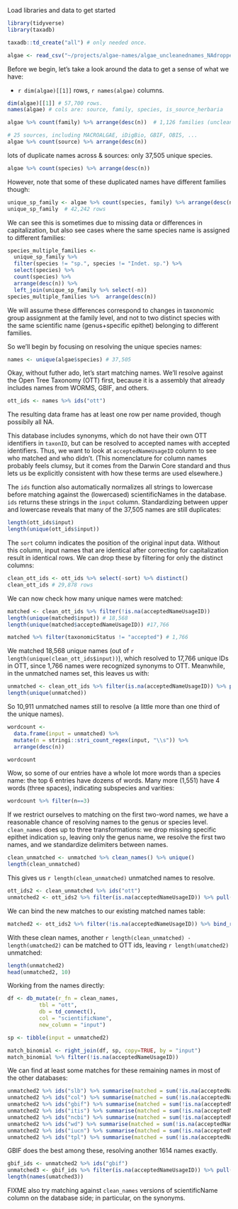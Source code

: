 
Load libraries and data to get started

```r
library(tidyverse)
library(taxadb)
```

```r
taxadb::td_create("all") # only needed once.
```

```r
algae <- read_csv("~/projects/algae-names/algae_uncleanednames_NAdropped.csv")
```

Before we begin, let's take a look around the data to get a sense of what we have:


- `r dim(algae)[[1]]` rows, `r names(algae)` columns.

```r
dim(algae)[[1]] # 57,700 rows. 
names(algae) # cols are: source, family, species, is_source_herbaria
```

```r
algae %>% count(family) %>% arrange(desc(n))  # 1,126 families (uncleaned)
```

```r
# 25 sources, including MACROALGAE, iDigBio, GBIF, OBIS, ...
algae %>% count(source) %>% arrange(desc(n))
```

lots of duplicate names across & sources: only 37,505 unique species.

```r
algae %>% count(species) %>% arrange(desc(n))
```

However, note that some of these duplicated names have different families though:

```r
unique_sp_family <- algae %>% count(species, family) %>% arrange(desc(n))
unique_sp_family  # 42,242 rows
```

We can see this is sometimes due to missing data or differences in capitalization, but also see cases where the same species name is assigned to different families:  

```r
species_multiple_families <- 
  unique_sp_family %>% 
  filter(species != "sp.", species != "Indet. sp.") %>%
  select(species) %>% 
  count(species) %>% 
  arrange(desc(n)) %>%
  left_join(unique_sp_family %>% select(-n))
species_multiple_families %>%  arrange(desc(n))
```

We will assume these differences correspond to changes in taxonomic group assignment at the family level, and not to two distinct species with the same scientific name (genus+specific epithet) belonging to different families.  

So we'll begin by focusing on resolving the unique species names:

```r
names <- unique(algae$species) # 37,505
```

Okay, without futher ado, let's start matching names.  We'll resolve against the Open Tree Taxonomy (OTT) first, because it is a assembly that already includes names from WORMS, GBIF, and others.  

```r
ott_ids <- names %>% ids("ott")
```

The resulting data frame has at least one row per name provided, though possibily all NA.  

This database includes synonyms, which do not have their own OTT identifiers in `taxonID`, but can be resolved to accepted names with accepted identifiers.  Thus, we want to look at `acceptedNameUsageID` column to see who matched and who didn't.  (This nomenclature for column names probably feels clumsy, but it comes from the Darwin Core standard and thus lets us be explicitly consistent with how these terms are used elsewhere.)

The `ids` function also automatically normalizes all strings to lowercase before matching against the (lowercased) scientificNames in the database.  `ids` returns these strings in the `input` column.  Standardizing between upper and lowercase reveals that many of the 37,505 names are still duplicates:

```r
length(ott_ids$input)
length(unique(ott_ids$input))
```

The `sort` column indicates the position of the original input data. Without this column, input names that are identical after correcting for capitalization result in identical rows.  We can drop these by filtering for only the distinct columns:

```r
clean_ott_ids <- ott_ids %>% select(-sort) %>% distinct()
clean_ott_ids # 29,878 rows
```


We can now check how many unique names were matched:


```r
matched <- clean_ott_ids %>% filter(!is.na(acceptedNameUsageID))
length(unique(matched$input)) # 18,568
length(unique(matched$acceptedNameUsageID)) #17,766

matched %>% filter(taxonomicStatus != "accepted") # 1,766
```

We matched 18,568 unique names (out of `r length(unique(clean_ott_ids$input))`), which resolved to 17,766 unique IDs in OTT, since 1,766 names were recognized synonyms to OTT.  Meanwhile, in the unmatched names set, this leaves us with:

```r
unmatched <- clean_ott_ids %>% filter(is.na(acceptedNameUsageID)) %>% pull(input)
length(unique(unmatched))
```

So 10,911 unmatched names still to resolve (a little more than one third of the unique names).  

```r
wordcount <- 
  data.frame(input = unmatched) %>% 
  mutate(n = stringi::stri_count_regex(input, "\\s")) %>% 
  arrange(desc(n))

wordcount
```

Wow, so some of our entries have a whole lot more words than a species name: the top 6 entries have dozens of words.  Many more (1,551) have 4 words (three spaces), indicating subspecies and varities:

```r
wordcount %>% filter(n==3)
```

If we restrict ourselves to matching on the first two-word names, we have a reasonable chance of resolving names to the genus or species level.  `clean_names` does up to three transformations: we drop missing specific epithet indication `sp`, leaving only the genus name, we resolve the first two names, and we standardize delimiters between names.  


```r
clean_unmatched <- unmatched %>% clean_names() %>% unique()
length(clean_unmatched)
```
This gives us `r length(clean_unmatched)` unmatched names to resolve.  

```r
ott_ids2 <- clean_unmatched %>% ids("ott")
unmatched2 <- ott_ids2 %>% filter(is.na(acceptedNameUsageID)) %>% pull(input)
```

We can bind the new matches to our existing matched names table:

```r
matched2 <- ott_ids2 %>% filter(!is.na(acceptedNameUsageID)) %>% bind_rows(matched)
```

With these clean names, another `r length(clean_unmatched) - length(umatched2)` can be matched to OTT ids, leaving `r length(umatched2)` unmatched:  


```r
length(unmatched2)
head(unmatched2, 10)
```

Working from the names directly:

```r

df <- db_mutate(r_fn = clean_names,
          tbl = "ott",
          db = td_connect(),
          col = "scientificName",
          new_column = "input") 


```


```r
sp <- tibble(input = unmatched2)

match_binomial <- right_join(df, sp, copy=TRUE, by = "input") 
match_binomial %>% filter(!is.na(acceptedNameUsageID))
```


We can find at least some matches for these remaining names in most of the other databases:

```r
unmatched2 %>% ids("slb") %>% summarise(matched = sum(!is.na(acceptedNameUsageID)))
unmatched2 %>% ids("col") %>% summarise(matched = sum(!is.na(acceptedNameUsageID)))
unmatched2 %>% ids("gbif") %>% summarise(matched = sum(!is.na(acceptedNameUsageID)))
unmatched2 %>% ids("itis") %>% summarise(matched = sum(!is.na(acceptedNameUsageID)))
unmatched2 %>% ids("ncbi") %>% summarise(matched = sum(!is.na(acceptedNameUsageID)))
unmatched2 %>% ids("wd") %>% summarise(matched = sum(!is.na(acceptedNameUsageID)))
unmatched2 %>% ids("iucn") %>% summarise(matched = sum(!is.na(acceptedNameUsageID)))
unmatched2 %>% ids("tpl") %>% summarise(matched = sum(!is.na(acceptedNameUsageID)))

```
GBIF does the best among these, resolving another 1614 names exactly.  

```r
gbif_ids <- unmatched2 %>% ids("gbif")
unmatched3 <- gbif_ids %>% filter(is.na(acceptedNameUsageID)) %>% pull(input)
length(names(umatched3))
```


FIXME also try matching against `clean_names` versions of scientificName column on the database side; in particular, on the synonyms.  
